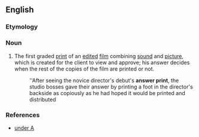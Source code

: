 ==English==

===Etymology===
{{compound|en|answer|print}}

===Noun===
{{en-noun}}

# The first graded [[print]] of an [[edit]]ed [[film]] combining [[sound]] and [[picture]], which is created for the client to view and approve; his answer decides when the rest of the copies of the film are printed or not.
#: ''After seeing the novice director's debut's '''answer print''', the studio bosses gave their answer by printing a foot in the director's backside as copiously as he had hoped it would be printed and distributed

===References===
* {{R:IMDdG}} [http://us.imdb.com/Glossary/A under A]